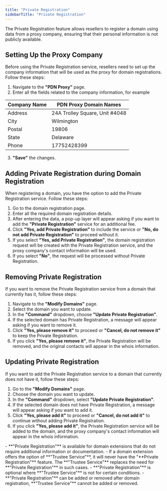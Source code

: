 ```yaml
---
title: "Private Registration"
sidebarTitle: "Private Registration"
---
```


The Private Registration feature allows resellers to register a domain using data from a proxy company, ensuring that their personal information is not publicly available. 

## Setting Up the Proxy Company

Before using the Private Registration service, resellers need to set up the company information that will be used as the proxy for domain registrations. Follow these steps:

1. Navigate to the **"PDN Proxy"** page.
2. Enter all the fields related to the company information, for example

| Company Name | PDN Proxy Domain Names         |
| ------------ | ------------------------------ |
| Address      | 24A Trolley Square, Unit #4048 |
| City         | Wilmington                     |
| Postal       | 19806                          |
| State        | Delaware                       |
| Phone        | 17752428399                    |

3. **"Save"** the changes.

## Adding Private Registration during Domain Registration

When registering a domain, you have the option to add the Private Registration service. Follow these steps:

1. Go to the domain registration page.
2. Enter all the required domain registration details.
3. After entering the data, a pop-up layer will appear asking if you want to add the **"Private Registration"** service for an additional fee.
4. Click **"Yes, add Private Registration"** to include the service or **"No, do not add Private Registration"** to proceed without it.
5. If you select **"Yes, add Private Registration"**, the domain registration request will be created with the Private Registration service, and the proxy company's contact information will be used.
6. If you select **"No"**,  the request will be processed without Private Registration.

## Removing Private Registration

If you want to remove the Private Registration service from a domain that currently has it, follow these steps:

1. Navigate to the **"Modify Domains"** page.
2. Select the domain you want to update.
3. In the **"Command"** dropdown, choose **"Update Private Registration"**.
4. If the selected domain has Private Registration, a message will appear asking if you want to remove it.
5. Click **"Yes, please remove it"** to proceed or **"Cancel, do not remove it"** to keep the Private Registration.
6. If you click **"Yes, please remove it"**, the Private Registration will be removed, and the original contacts will appear in the whois information.

## Updating Private Registration

If you want to add the Private Registration service to a domain that currently does not have it, follow these steps:

1. Go to the **"Modify Domains"** page.
2. Choose the domain you want to update.
3. In the **"Command"** dropdown, select **"Update Private Registration"**.
4. If the selected domain does not have Private Registration, a message will appear asking if you want to add it.
5. Click **"Yes, please add it"** to proceed or **"Cancel, do not add it"** to continue without adding Private Registration.
6. If you click **"Yes, please add it"**, the Private Registration service will be added to the domain, and the proxy company's contact information will appear in the whois information.

<Note>
- **"Private Registration"** is available for domain extensions that do not require additional information or documentation. 
- If a domain extension offers the option of **"Trustee Service"**, it will never have the "**Private Registration"** feature. The **"Trustee Service"** replaces the need for **"Private Registration"** in such cases.
- **"Private Registration"** is optional where **"Trustee Service"** is not for certain conditions.
- **"Private Registration"** can be added or removed after domain registration, **"Trustee Service"** cannot be added or removed.
</Note>